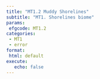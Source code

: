 ```yaml
---
title: "MT1.2 Muddy Shorelines"
subtitle: "MT1. Shorelines biome"
params:
 efgcode: MT1.2
categories:
 - MT1
 - error
format:
 html: default
execute:
   echo: false
---
```


